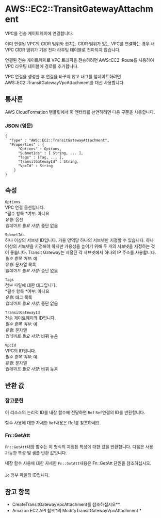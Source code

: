 # AWS::EC2::TransitGatewayAttachment

VPC를 전송 게이트웨이에 연결합니다.

이미 연결된 VPC의 CIDR 범위와 겹치는 CIDR 범위가 있는 VPC를 연결하는 경우 새 VPC CIDR 범위가 기본 전파 라우팅 테이블로 전파되지 않습니다.

연결된 전송 게이트웨이로 VPC 트래픽을 전송하려면 AWS::EC2::Route를 사용하여 VPC 라우팅 테이블에 경로를 추가합니다.

VPC 연결을 생성한 후 연결을 바꾸지 않고 태그를 업데이트하려면 AWS::EC2::TransitGatewayVpcAttachment를 대신 사용합니다.

## 통사론

AWS CloudFormation 템플릿에서 이 엔터티를 선언하려면 다음 구문을 사용합니다.

### JSON (영문)

```
{
  "Type" : "AWS::EC2::TransitGatewayAttachment",
  "Properties" : {
      "Options" : Options,
      "SubnetIds" : [ String, ... ],
      "Tags" : [Tag, ... ],
      "TransitGatewayId" : String,
      "VpcId" : String
    }
}
```

## 속성

`Options`  
VPC 연결 옵션입니다.  
*필수 항목 *여부: 아니요  
_유형_: 옵션  
_업데이트 필요 사항_: 중단 없음

`SubnetIds`  
하나 이상의 서브넷 ID입니다. 가용 영역당 하나의 서브넷만 지정할 수 있습니다. 하나 이상의 서브넷을 지정해야 하지만 가용성을 높이기 위해 두 개의 서브넷을 지정하는 것이 좋습니다. Transit Gateway는 지정된 각 서브넷에서 하나의 IP 주소를 사용합니다.  
_필수 항목 여부_: 예  
_유형_: 문자열 목록  
_업데이트 필요 사항_: 중단 없음

`Tags`  
첨부 파일에 대한 태그입니다.  
*필수 항목 *여부: 아니요  
_유형_: 태그 목록  
_업데이트 필요 사항_: 중단 없음

`TransitGatewayId`  
전송 게이트웨이의 ID입니다.  
_필수 항목 여부_: 예  
_유형_: 문자열  
_업데이트 필요 사항_: 바꿔 놓음

`VpcId`  
VPC의 ID입니다.  
_필수 항목 여부_: 예  
_유형_: 문자열  
_업데이트 필요 사항_: 바꿔 놓음

## 반환 값

### 참고문헌

이 리소스의 논리적 ID를 내장 함수에 전달하면 `Ref` `Ref`연결의 ID를 반환합니다.

함수 사용에 대한 자세한 `Ref`내용은 Ref를 참조하세요.

### Fn::GetAtt

`Fn::GetAtt`내장 함수는 이 형식의 지정된 특성에 대한 값을 반환합니다. 다음은 사용 가능한 특성 및 샘플 반환 값입니다.

내장 함수 사용에 대한 자세한 `Fn::GetAtt`내용은 Fn::GetAtt 단원을 참조하십시오.

####

`Id` 첨부 파일의 ID입니다.

## 참고 항목

- CreateTransitGatewayVpcAttachment를 참조하십시오\*\*.
- Amazon EC2 API 참조*의 ModifyTransitGatewayVpcAttachment *
